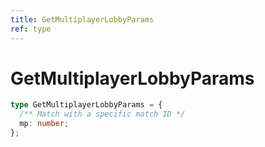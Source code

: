 ```yaml
---
title: GetMultiplayerLobbyParams
ref: type
---
```


# GetMultiplayerLobbyParams

```ts
type GetMultiplayerLobbyParams = {
  /** Match with a specific match ID */
  mp: number;
};
```
